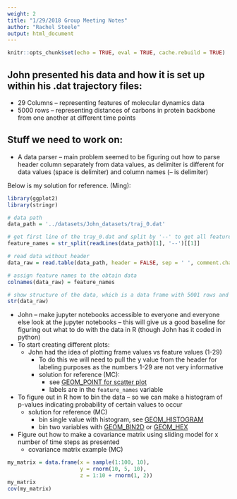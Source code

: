 ```yaml
---
weight: 2
title: "1/29/2018 Group Meeting Notes"
author: "Rachel Steele"
output: html_document
---
```


```r
knitr::opts_chunk$set(echo = TRUE, eval = TRUE, cache.rebuild = TRUE)
```


## John presented his data and how it is set up within his .dat trajectory files:
* 29 Columns – representing features of molecular dynamics data
* 5000 rows – representing distances of carbons in protein backbone from one another at different time points

## Stuff we need to work on:
* A data parser – main problem seemed to be figuring out how to parse header column separately from data values, as delimiter is different for data values (space is delimiter) and column names (-- is delimiter)

Below is my solution for reference. (Ming): 
```r
library(ggplot2)
library(stringr)

# data path
data_path = '../datasets/John_datasets/traj_0.dat'

# get first line of the tray_0.dat and split by '--' to get all feature names
feature_names = str_split(readLines(data_path)[1], '--')[[1]]

# read data without header
data_raw = read.table(data_path, header = FALSE, sep = ' ', comment.char = 'D')

# assign feature names to the obtain data
colnames(data_raw) = feature_names

# show structure of the data, which is a data frame with 5001 rows and 29 columns.
str(data_raw)
```

* John -- make jupyter notebooks accessible to everyone and everyone else look at the jupyter notebooks -- this will give us a good baseline for figuring out what to do with the data in R (though John has it coded in python)
* To start creating different plots:
    - John had the idea of plotting frame values vs feature values (1-29)
        * To do this we will need to pull the y value from the header for labeling purposes as the numbers 1-29 are not very informative
        * solution for reference (MC):
            + see [GEOM_POINT for scatter plot](http://ggplot2.tidyverse.org/reference/geom_point.html)
            + labels are in the `feature_names` variable
            
* To figure out in R how to bin the data – so we can make a histogram of p-values indicating probability of certain values to occur
    + solution for reference (MC)
        * bin single value with histogram, see [GEOM_HISTOGRAM](http://ggplot2.tidyverse.org/reference/geom_histogram.html)
        * bin two variables with [GEOM_BIN2D](http://ggplot2.tidyverse.org/reference/geom_bin2d.html) or [GEOM_HEX](http://ggplot2.tidyverse.org/reference/geom_hex.html)
    
* Figure out how to make a covariance matrix using sliding model for x number of time steps as presented
    + covariance matrix example (MC)
  
```r
my_matrix = data.frame(x = sample(1:100, 10),
                       y = rnorm(10, 5, 10),
                       z = 1:10 + rnorm(1, 2))
my_matrix
cov(my_matrix)
```
  



<style>
pre code, pre, code {
  white-space: pre !important;
  overflow-x: scroll !important;
  word-break: keep-all !important;
  word-wrap: initial !important;
}
</style>